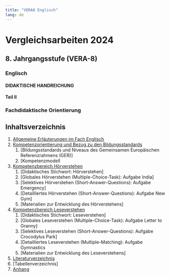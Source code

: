 ```yaml
---
title: "VERA8 Englisch"
lang: de
---
```

# Vergleichsarbeiten 2024

## 8. Jahrgangsstufe (VERA-8)

### Englisch
#### DIDAKTISCHE HANDREICHUNG
#### Teil II

### Fachdidaktische Orientierung

## Inhaltsverzeichnis

1. [Allgemeine Erläuterungen im Fach Englisch](Kapitel_1.qmd)
2. [Kompetenzorientierung und Bezug zu den Bildungsstandards](Kapitel_2.qmd)
    1. [Bildungsstandards und Niveaus des Gemeinsamen Europäischen Referenzrahmens (GER)]
    2. [Kompetenzmodell
3. [Kompetenzbereich Hörverstehen](Kapitel_3.qmd)
    1. [Didaktisches Stichwort: Hörverstehen]
    2. [Globales Hörverstehen (Multiple-Choice-Task): Aufgabe India]
    3. [Selektives Hörverstehen (Short-Answer-Questions): Aufgabe Emergency]
    4. [Detailliertes Hörverstehen (Short-Answer-Questions): Aufgabe New Gym]
    5. [Materialien zur Entwicklung des Hörverstehens]
4. [Kompetenzbereich Leseverstehen](Kapitel_4.qmd)
    1. [Didaktisches Stichwort: Leseverstehen]
    2. [Globales Leseverstehen (Multiple-Choice-Task): Aufgabe Letter to Granny]
    3. [Selektives Leseverstehen (Short-Answer-Questions): Aufgabe Crocodylus Park]
    4. [Detailliertes Leseverstehen (Multiple-Matching): Aufgabe Gymnastics
    5. [Materialien zur Entwicklung des Leseverstehens]
5. [Literaturverzeichnis](literature.qmd)
6. [Tabellenverzeichnis]
7. [Anhang](Anhang.qmd)

